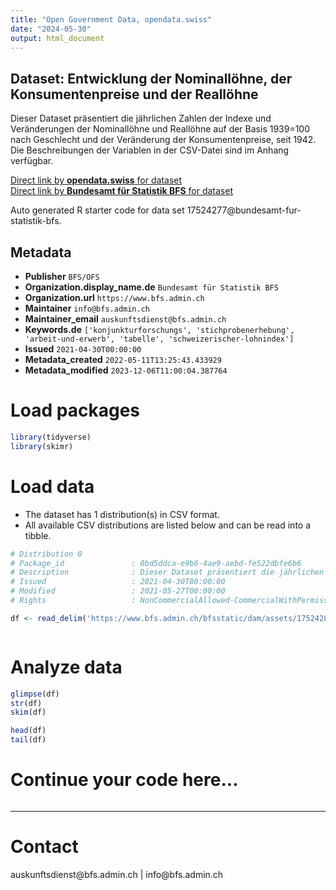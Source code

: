 ```yaml
---
title: "Open Government Data, opendata.swiss"
date: "2024-05-30"
output: html_document
---
```


## Dataset: Entwicklung der Nominallöhne, der Konsumentenpreise und der Reallöhne

Dieser Dataset präsentiert die jährlichen Zahlen der Indexe und Veränderungen der Nominallöhne und Reallöhne auf der Basis 1939=100 nach Geschlecht und der Veränderung der Konsumentenpreise, seit 1942. Die Beschreibungen der Variablen in der CSV-Datei sind im Anhang verfügbar.

[Direct link by **opendata.swiss** for dataset](https://opendata.swiss/de/dataset/entwicklung-der-nominallohne-der-konsumentenpreise-und-der-reallohne1)<br>
[Direct link by **Bundesamt für Statistik BFS** for dataset](https://www.bfs.admin.ch/asset/de/ts-x-03.04.03.02.01)

Auto generated R starter code for data set 17524277@bundesamt-fur-statistik-bfs.

## Metadata

- **Publisher** `BFS/OFS`
- **Organization.display_name.de** `Bundesamt für Statistik BFS`
- **Organization.url** `https://www.bfs.admin.ch`
- **Maintainer** `info@bfs.admin.ch`
- **Maintainer_email** `auskunftsdienst@bfs.admin.ch`
- **Keywords.de** `['konjunkturforschungs', 'stichprobenerhebung', 'arbeit-und-erwerb', 'tabelle', 'schweizerischer-lohnindex']`
- **Issued** `2021-04-30T00:00:00`
- **Metadata_created** `2022-05-11T13:25:43.433929`
- **Metadata_modified** `2023-12-06T11:00:04.387764`


# Load packages

```r

library(tidyverse)
library(skimr)

```

# Load data

-   The dataset has 1 distribution(s) in CSV format.
-   All available CSV distributions are listed below and can be read into a tibble.

```r

# Distribution 0
# Package_id               : 0bd5ddca-e9b6-4ae9-aebd-fe522dbfe6b6
# Description              : Dieser Dataset präsentiert die jährlichen Zahlen der Indexe und Veränderungen der Nominallöhne und Reallöhne auf der Basis 1939=100 nach Geschlecht und der Veränderung der Konsumentenpreise, seit 1942. Die Beschreibungen der Variablen in der CSV-Datei sind im Anhang verfügbar.
# Issued                   : 2021-04-30T00:00:00
# Modified                 : 2021-05-27T00:00:00
# Rights                   : NonCommercialAllowed-CommercialWithPermission-ReferenceRequired

df <- read_delim('https://www.bfs.admin.ch/bfsstatic/dam/assets/17524281/master')



```

# Analyze data

```r

glimpse(df)
str(df)
skim(df)

head(df)
tail(df)

```

# Continue your code here...

```r

```

------------------------------------------------------------------------

# Contact

auskunftsdienst@bfs.admin.ch | info@bfs.admin.ch
